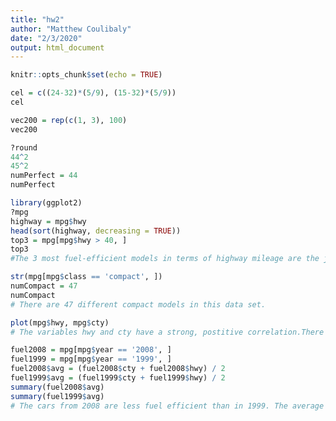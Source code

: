 ```yaml
---
title: "hw2"
author: "Matthew Coulibaly"
date: "2/3/2020"
output: html_document
---
```


```r
knitr::opts_chunk$set(echo = TRUE)
```


```r
cel = c((24-32)*(5/9), (15-32)*(5/9))
cel
```

```r
vec200 = rep(c(1, 3), 100)
vec200
```

```r
?round
44^2
45^2
numPerfect = 44
numPerfect
```

```r
library(ggplot2)
?mpg
highway = mpg$hwy
head(sort(highway, decreasing = TRUE))
top3 = mpg[mpg$hwy > 40, ]
top3
#The 3 most fuel-efficient models in terms of highway mileage are the jetta and new beetle with a manual transmission and the new beetle with an automatic transmission.These are the only three models in the data set with a hwy mpg of above 40 making them the top three most fuel efficient models in terms of highway miles
```

```r
str(mpg[mpg$class == 'compact', ])
numCompact = 47
numCompact
# There are 47 different compact models in this data set.
```


```r
plot(mpg$hwy, mpg$cty)
# The variables hwy and cty have a strong, postitive correlation.There are so few points visible because the majority of the points are stacked on top of each other resulting in it only looking like one dot on the graph when it could be 10 different models with the same cty and hwy mpg.
```


```r
fuel2008 = mpg[mpg$year == '2008', ]
fuel1999 = mpg[mpg$year == '1999', ]
fuel2008$avg = (fuel2008$cty + fuel2008$hwy) / 2
fuel1999$avg = (fuel1999$cty + fuel1999$hwy) / 2
summary(fuel2008$avg)
summary(fuel1999$avg)
# The cars from 2008 are less fuel efficient than in 1999. The average mpg of both city and highway miles combined for 1999 is .14 greater than in 2008. Also, the average maximum in 1999 is 39.5 while it was 32.5 in 2008.The average minimum mpg in 1999 is 13 while it was 10.5 in 2008. In conclusion I think that cars in 2008 are not more fuel efficient than cars in 1999 because the average mpg, max mpg, and min mpg are greater in 1999 than in 2008.
```